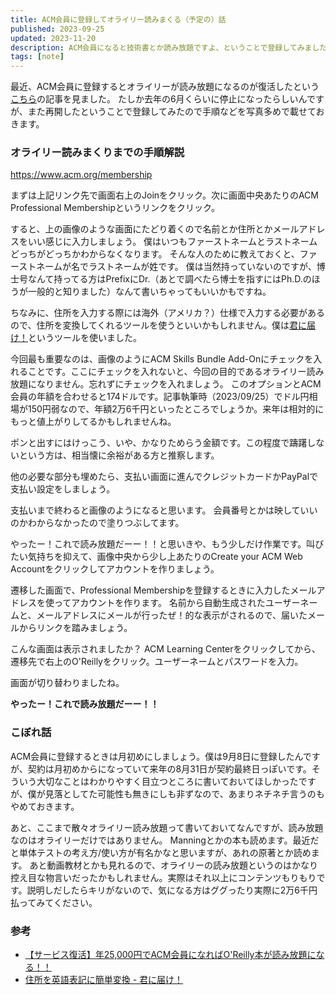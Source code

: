 ```yaml
---
title: ACM会員に登録してオライリー読みまくる（予定の）話
published: 2023-09-25
updated: 2023-11-20
description: ACM会員になると技術書とか読み放題ですよ、ということで登録してみました
tags: [note]
---
```



最近、ACM会員に登録するとオライリーが読み放題になるのが復活したという[こちら](https://qiita.com/kabuakantech/items/641f8f0d5dd90ef929e9)の記事を見ました。
たしか去年の6月くらいに停止になったらしいんですが、また再開したということで登録してみたので手順などを写真多めで載せておきます。

### オライリー読みまくりまでの手順解説

https://www.acm.org/membership

まずは上記リンク先で画面右上のJoinをクリック。次に画面中央あたりのACM Professional Membershipというリンクをクリック。

<ImageWrapper
  src={acmRegister}
  alt="ACM Professional Membership登録画面"
  quality="40"
/>
すると、上の画像のような画面にたどり着くので名前とか住所とかメールアドレスをいい感じに入力しましょう。
僕はいつもファーストネームとラストネームどっちがどっちかわからなくなります。 そんな人のために教えておくと、ファーストネームが名でラストネームが姓です。
僕は当然持っていないのですが、博士号なんて持ってる方はPrefixにDr.（あとで調べたら博士を指すにはPh.D.のほうが一般的と知りました）なんて書いちゃってもいいかもですね。

ちなみに、住所を入力する際には海外（アメリカ？）仕様で入力する必要があるので、住所を変換してくれるツールを使うといいかもしれません。僕は[君に届け！](https://kimini.jp/)というツールを使いました。

<ImageWrapper src={acmRegisterOptions} alt="オプション設定" quality="40" />

今回最も重要なのは、画像のようにACM Skills Bundle Add-Onにチェックを入れることです。ここにチェックを入れないと、今回の目的であるオライリー読み放題になりません。忘れずにチェックを入れましょう。
このオプションとACM会員の年額を合わせると174ドルです。記事執筆時（2023/09/25）でドル円相場が150円弱なので、年額2万6千円といったところでしょうか。来年は相対的にもっと値上がりしてるかもしれませんね。

ポンと出すにはけっこう、いや、かなりためらう金額です。この程度で躊躇しないという方は、相当懐に余裕がある方と推察します。

他の必要な部分も埋めたら、支払い画面に進んでクレジットカードかPayPalで支払い設定をしましょう。

<ImageWrapper
  src={registered}
  alt="ACM Professional Membership登録完了"
  quality="40"
/>

支払いまで終わると画像のようになると思います。
会員番号とかは映していいのかわからなかったので塗りつぶしてます。

やったー！これで読み放題だーー！！と思いきや、もう少しだけ作業です。叫びたい気持ちを抑えて、画像中央から少し上あたりのCreate your ACM Web Accountをクリックしてアカウントを作りましょう。

遷移した画面で、Professional Membershipを登録するときに入力したメールアドレスを使ってアカウントを作ります。
名前から自動生成されたユーザーネームと、メールアドレスにメールが行ったぜ！的な表示がされるので、届いたメールからリンクを踏みましょう。

<ImageWrapper src={acmAccount} alt="ACMアカウント画面" quality="40" />

こんな画面は表示されましたか？
ACM Learning Centerをクリックしてから、遷移先で右上のO'Reillyをクリック。ユーザーネームとパスワードを入力。

<ImageWrapper
  src={oreillyTop}
  alt="やったー！これで読み放題だーー！！"
  quality="40"
/>

画面が切り替わりましたね。

**やったー！これで読み放題だーー！！**

### こぼれ話

ACM会員に登録するときは月初めにしましょう。僕は9月8日に登録したんですが、契約は月初めからになっていて来年の8月31日が契約最終日っぽいです。そういう大切なことはわかりやすく目立つところに書いておいてほしかったですが、僕が見落としてた可能性も無きにしも非ずなので、あまりネチネチ言うのもやめておきます。

あと、ここまで散々オライリー読み放題って書いておいてなんですが、読み放題なのはオライリーだけではありません。
Manningとかの本も読めます。最近だと単体テストの考え方/使い方が有名かなと思いますが、あれの原著とか読めます。
あと動画教材とかも見れるので、オライリーの読み放題というのはかなり控え目な物言いだったかもしれません。実際はそれ以上にコンテンツもりもりです。説明しだしたらキリがないので、気になる方はググったり実際に2万6千円払ってみてください。

### 参考

- [【サービス復活】年25,000円でACM会員になればO'Reilly本が読み放題になる！！](https://qiita.com/kabuakantech/items/641f8f0d5dd90ef929e9)
- [住所を英語表記に簡単変換 - 君に届け！](https://kimini.jp/)
